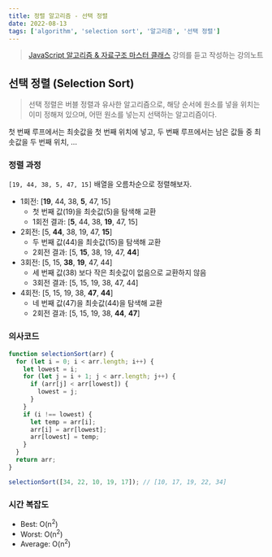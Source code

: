 ```yaml
---
title: 정렬 알고리즘 - 선택 정렬
date: 2022-08-13
tags: ['algorithm', 'selection sort', '알고리즘', '선택 정렬']
---
```


> [JavaScript 알고리즘 & 자료구조 마스터 클래스](!https://www.udemy.com/course/best-javascript-data-structures/) 강의를 듣고 작성하는 강의노트

## 선택 정렬 (Selection Sort)

> 선택 정렬은 버블 정렬과 유사한 알고리즘으로, 해당 순서에 원소를 넣을 위치는 이미 정해져 있으며, 어떤 원소를 넣는지 선택하는 알고리즘이다.

첫 번째 루프에서는 최솟값을 첫 번째 위치에 넣고, 두 번째 루프에서는 남은 값들 중 최솟값을 두 번째 위치, ...

### 정렬 과정

`[19, 44, 38, 5, 47, 15]` 배열을 오름차순으로 정렬해보자.

- 1회전: [**19**, 44, 38, **5**, 47, 15]
  - 첫 번째 값(19)을 최솟값(5)을 탐색해 교환
  - 1회전 결과: [**5**, 44, 38, **19**, 47, 15]
- 2회전: [5, **44**, 38, 19, 47, **15**]
  - 두 번째 값(44)을 최솟값(15)을 탐색해 교환
  - 2회전 결과: [5, **15**, 38, 19, 47, **44**]
- 3회전: [5, 15, **38**, **19**, 47, 44]
  - 세 번째 값(38) 보다 작은 최솟값이 없음으로 교환하지 않음
  - 3회전 결과: [5, 15, 19, 38, 47, 44]
- 4회전: [5, 15, 19, 38, **47**, **44**]
  - 네 번째 값(47)을 최솟값(44)을 탐색해 교환
  - 2회전 결과: [5, 15, 19, 38, **44**, **47**]

### 의사코드

```js
function selectionSort(arr) {
  for (let i = 0; i < arr.length; i++) {
    let lowest = i;
    for (let j = i + 1; j < arr.length; j++) {
      if (arr[j] < arr[lowest]) {
        lowest = j;
      }
    }
    if (i !== lowest) {
      let temp = arr[i];
      arr[i] = arr[lowest];
      arr[lowest] = temp;
    }
  }
  return arr;
}

selectionSort([34, 22, 10, 19, 17]); // [10, 17, 19, 22, 34]
```

### 시간 복잡도

- Best: O(n<sup>2</sup>)
- Worst: O(n<sup>2</sup>)
- Average: O(n<sup>2</sup>)
